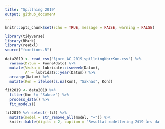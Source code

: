 ```yaml
---
title: "Spillning 2019"
output: github_document
---
```


```r
knitr::opts_chunk$set(echo = TRUE, message = FALSE, warning = FALSE)
```


```r
library(tidyverse)
library(RMark) 
library(readxl)
source("functions.R")

data2019 <- read_csv("Bjorn_AC_2019_spillningKorrKon.csv") %>% 
  rename(Datum = Funnetdato) %>% 
  mutate(Vecka = lubridate::isoweek(Datum),
         Ar = lubridate::year(Datum)) %>% 
  arrange(Datum) %>% 
  mutate(Kon = ifelse(is.na(Kon), "Saknas", Kon))

fit2019 <- data2019 %>% 
  filter(Kon != "Saknas") %>% 
  process_data() %>% 
  fit_models()

fit2019 %>% select(-fit) %>% 
  mutate(model = str_remove_all(model, "~")) %>% 
  knitr::kable(digits = 2, caption = "Resultat modellering 2019 års data")
```

